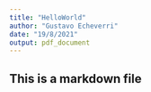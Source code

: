 ```yaml
---
title: "HelloWorld"
author: "Gustavo Echeverri"
date: "19/8/2021"
output: pdf_document
---
```

## This is a markdown file